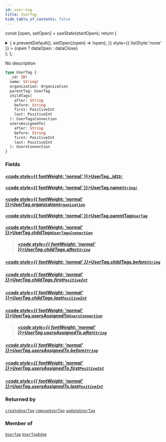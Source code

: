 ```yaml
---
id: user-tag
title: UserTag
hide_table_of_contents: false
---
```






const [open, setOpen] = useState(startOpen);
return (
<details {...(open ? { open: true } : {})} className="details" style={{ border:'none', boxShadow:'none', background:'var(--ifm-background-color)' }}>
<summary
onClick={(e) => {
e.preventDefault();
setOpen((open) => !open);
}}
style={{ listStyle:'none' }} >
{open ? dataOpen : dataClose}
</summary>
{open && children}
</details>
);
};

No description

```graphql
type UserTag {
  _id: ID!
  name: String!
  organization: Organization
  parentTag: UserTag
  childTags(
    after: String
    before: String
    first: PositiveInt
    last: PositiveInt
  ): UserTagsConnection
  usersAssignedTo(
    after: String
    before: String
    first: PositiveInt
    last: PositiveInt
  ): UsersConnection
}
```

### Fields

#### [<code style={{ fontWeight: 'normal' }}>UserTag.<b>\_id</b></code>](#)<Bullet />[`ID!`](../../../docs/schema/scalars/id) <Badge class="secondary" text="non-null"/> <Badge class="secondary" text="scalar"/>

>

#### [<code style={{ fontWeight: 'normal' }}>UserTag.<b>name</b></code>](#)<Bullet />[`String!`](../../../docs/schema/scalars/string) <Badge class="secondary" text="non-null"/> <Badge class="secondary" text="scalar"/>

>

#### [<code style={{ fontWeight: 'normal' }}>UserTag.<b>organization</b></code>](#)<Bullet />[`Organization`](../../../docs/schema/objects/organization) <Badge class="secondary" text="object"/>

>

#### [<code style={{ fontWeight: 'normal' }}>UserTag.<b>parentTag</b></code>](#)<Bullet />[`UserTag`](../../../docs/schema/objects/user-tag) <Badge class="secondary" text="object"/>

>

#### [<code style={{ fontWeight: 'normal' }}>UserTag.<b>childTags</b></code>](#)<Bullet />[`UserTagsConnection`](../../../docs/schema/objects/user-tags-connection) <Badge class="secondary" text="object"/>

> ##### [<code style={{ fontWeight: 'normal' }}>UserTag.childTags.<b>after</b></code>](#)<Bullet />[`String`](../../../docs/schema/scalars/string) <Badge class="secondary" text="scalar"/>

##### [<code style={{ fontWeight: 'normal' }}>UserTag.childTags.<b>before</b></code>](#)<Bullet />[`String`](../../../docs/schema/scalars/string) <Badge class="secondary" text="scalar"/>

>

##### [<code style={{ fontWeight: 'normal' }}>UserTag.childTags.<b>first</b></code>](#)<Bullet />[`PositiveInt`](../../../docs/schema/scalars/positive-int) <Badge class="secondary" text="scalar"/>

>

##### [<code style={{ fontWeight: 'normal' }}>UserTag.childTags.<b>last</b></code>](#)<Bullet />[`PositiveInt`](../../../docs/schema/scalars/positive-int) <Badge class="secondary" text="scalar"/>

>

#### [<code style={{ fontWeight: 'normal' }}>UserTag.<b>usersAssignedTo</b></code>](#)<Bullet />[`UsersConnection`](../../../docs/schema/objects/users-connection) <Badge class="secondary" text="object"/>

> ##### [<code style={{ fontWeight: 'normal' }}>UserTag.usersAssignedTo.<b>after</b></code>](#)<Bullet />[`String`](../../../docs/schema/scalars/string) <Badge class="secondary" text="scalar"/>

##### [<code style={{ fontWeight: 'normal' }}>UserTag.usersAssignedTo.<b>before</b></code>](#)<Bullet />[`String`](../../../docs/schema/scalars/string) <Badge class="secondary" text="scalar"/>

>

##### [<code style={{ fontWeight: 'normal' }}>UserTag.usersAssignedTo.<b>first</b></code>](#)<Bullet />[`PositiveInt`](../../../docs/schema/scalars/positive-int) <Badge class="secondary" text="scalar"/>

>

##### [<code style={{ fontWeight: 'normal' }}>UserTag.usersAssignedTo.<b>last</b></code>](#)<Bullet />[`PositiveInt`](../../../docs/schema/scalars/positive-int) <Badge class="secondary" text="scalar"/>

>

### Returned by

[`createUserTag`](../../../docs/schema/mutations/create-user-tag) <Badge class="secondary" text="mutation"/><Bullet />[`removeUserTag`](../../../docs/schema/mutations/remove-user-tag) <Badge class="secondary" text="mutation"/><Bullet />[`updateUserTag`](../../../docs/schema/mutations/update-user-tag) <Badge class="secondary" text="mutation"/>

### Member of

[`UserTag`](../../../docs/schema/objects/user-tag) <Badge class="secondary" text="object"/><Bullet />[`UserTagEdge`](../../../docs/schema/objects/user-tag-edge) <Badge class="secondary" text="object"/>
